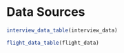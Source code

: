 
# Data Sources {-}

```r
interview_data_table(interview_data)
```

```r
flight_data_table(flight_data)
```

